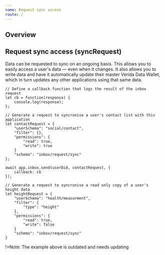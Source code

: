 ```yaml
---
name: Request sync access
route: /
---
```


## Overview

## Request sync access (syncRequest)

Data can be requested to sync on an ongoing basis. This allows you to easily access a user's data &mdash; even when it changes. It also allows you to write data and have it automatically update their master Verida Data Wallet, which in turn updates any other applications using that same data.

```
// Define a callback function that logs the result of the inbox request
let cb = function(response) {
    console.log(response);
};

// Generate a request to syncronise a user's contact list with this application
let contactRequest = {
    "userSchema": "social/contact",
    "filter": {},
    "permissions": {
        "read": true,
        "write": true
    }
    "schema": "inbox/request/sync"
};

await app.inbox.send(userDid, contactRequest, {
    callback: cb
});

// Generate a request to syncronise a read only copy of a user's height data
let heightRequest = {
    "userSchema": "health/measurment",
    "filter": {
        "type": "height"
    },
    "permissions": {
        "read": true,
        "write": false
    }
    "schema": "inbox/request/sync"
}
```

!>Note: The example above is outdated and needs updating